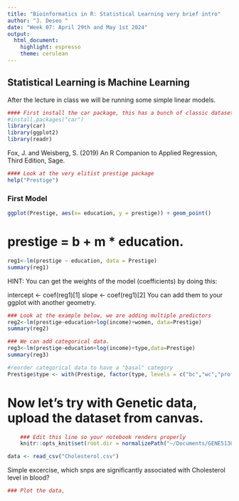 ```yaml
---
title: "Bioinformatics in R: Statistical Learning very brief intro"
author: "J. Deseo "
date: "Week 07: April 29th and May 1st 2024"
output: 
  html_document: 
    highlight: espresso
    theme: cerulean
---
```


## Statistical Learning is Machine Learning

After the lecture in class we will be running some simple linear models.

```r
#### First install the car package, this has a bunch of classic datasets used when learning ML.
#install.packages("car")
library(car)
library(ggplot2)
library(readr)
```

Fox, J. and Weisberg, S. (2019) An R Companion to Applied Regression, Third Edition, Sage.

```r
#### Look at the very elitist prestige package
help("Prestige")
```

### First Model 

```r
ggplot(Prestige, aes(x= education, y = prestige)) + geom_point()
```

# prestige = b + m * education.

```r
reg1<-lm(prestige ~ education, data = Prestige)
summary(reg1)
```
HINT: You can get the weights of the model (coefficients) by doing this:

intercept <- coef(reg1)[1]
slope <- coef(reg1)[2]
You can add them to your ggplot with another geometry.

```r
### Look at the example below, we are adding multiple predictors
reg2<-lm(prestige~education+log(income)+women, data=Prestige)
summary(reg2)
```

```r
### We can add categorical data.
reg3<-lm(prestige~education+log(income)+type,data=Prestige)
summary(reg3)
```

```r
#reorder categorical data to have a "basal" category 
Prestige$type <- with(Prestige, factor(type, levels = c("bc","wc","prof")))
```

# Now let's try with Genetic data, upload the dataset from canvas.


```r
    ### Edit this line so your notebook renders properly
    knitr::opts_knit$set(root.dir = normalizePath("~/Documents/GENE5130")) 
```

```r
data <- read_csv("Cholesterol.csv")
```

Simple excercise, which snps are significantly associated with Cholesterol level in blood?

```r
### Plot the data, 

```


